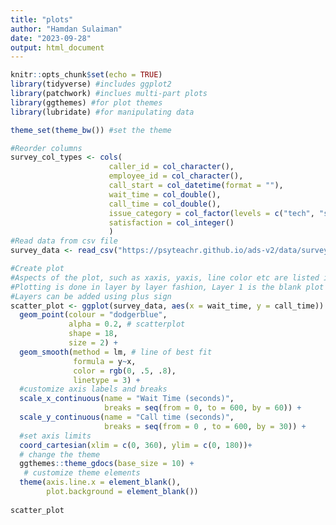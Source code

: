 ```yaml
---
title: "plots"
author: "Hamdan Sulaiman"
date: "2023-09-28"
output: html_document
---
```


```r
knitr::opts_chunk$set(echo = TRUE)
library(tidyverse) #includes ggplot2
library(patchwork) #inclues multi-part plots
library(ggthemes) #for plot themes
library(lubridate) #for manipulating data

theme_set(theme_bw()) #set the theme
```

```r
#Reorder columns 
survey_col_types <- cols(
                      caller_id = col_character(),
                      employee_id = col_character(),
                      call_start = col_datetime(format = ""),
                      wait_time = col_double(),
                      call_time = col_double(),
                      issue_category = col_factor(levels = c("tech", "sales", "returns", "other")),
                      satisfaction = col_integer()
                      )
#Read data from csv file
survey_data <- read_csv("https://psyteachr.github.io/ads-v2/data/survey_data.csv", col_types = survey_col_types)

```

```r
#Create plot
#Aspects of the plot, such as xaxis, yaxis, line color etc are listed inside the aes() function, this is set equal to mapping
#Plotting is done in layer by layer fashion, Layer 1 is the blank plot space, in Layer 2 the variables are specified using aes(), in Layer 3 the data points are visualized using geom() which specifies the type of visualization and so on
#Layers can be added using plus sign
scatter_plot <- ggplot(survey_data, aes(x = wait_time, y = call_time)) +
  geom_point(colour = "dodgerblue",
             alpha = 0.2, # scatterplot
             shape = 18,
             size = 2) + 
  geom_smooth(method = lm, # line of best fit
              formula = y~x,
              color = rgb(0, .5, .8),
              linetype = 3) + 
  #customize axis labels and breaks
  scale_x_continuous(name = "Wait Time (seconds)",
                     breaks = seq(from = 0, to = 600, by = 60)) +
  scale_y_continuous(name = "Call time (seconds)",
                     breaks = seq(from = 0 , to = 600, by = 30)) +
  #set axis limits
  coord_cartesian(xlim = c(0, 360), ylim = c(0, 180))+
  # change the theme
  ggthemes::theme_gdocs(base_size = 10) + 
   # customize theme elements
  theme(axis.line.x = element_blank(),
        plot.background = element_blank())
    
scatter_plot
```
